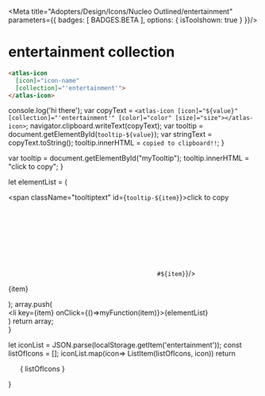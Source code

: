 
<Meta title="Adopters/Design/Icons/Nucleo Outlined/entertainment" parameters={{ badges: [ BADGES.BETA ], options: { isToolshown: true } }}/>

# entertainment collection

```html
<atlas-icon 
  [icon]="icon-name"  
  [collection]="'entertainment'">
</atlas-icon>

```

<style>
{`
/* NOTE: This css is generated by Nucleo */
ul {
  display: flex;
  flex-wrap: wrap;
  justify-content: center;
  padding-left: 0;
}

ul li {
  border-radius: .4em;
  transition: background-color .2s;
  user-select: none;
  overflow: hidden;
  text-align: center;
  padding: 2em 1em 1em;
}

ul li:hover {
  background: hsla(0, 0%, 0%, 0.05);
  cursor: pointer;
}

ul p {
  display: block;
  font-size: 0.75rem;
  color: hsla(0, 0%, 0%, 0.5);
  user-select: text;
  cursor: pointer;
  max-width: 6rem;
  padding: 8px 0 4px;
}

ul p::selection {
  background: hsl(230, 93%, 66%);
  color: #fff;
}

ul p::-moz-selection {
  background: hsl(230, 93%, 66%);
  color: #fff;
}

.svg-wrapper {
  font-size: 32px;
}

.svg-wrapper svg {
  display: block;
  margin: 0 auto 10px;
}

/* --------------------------------

Icons

-------------------------------- */

:root {
  --icon-color-primary: inherit;
  --icon-color-secondary: currentColor;
}

.icon {
  display: inline-block;
  color: var(--icon-color-primary); /* icon primary color */
  height: 1em;
  width: 1em;
  line-height: 1;
  flex-shrink: 0;
  max-width: initial;
}

.icon use {
  /* icon secondary color */
  fill: var(--icon-color-secondary);
  stroke: var(--icon-color-secondary);
}

.css-122ju8q {
    padding: 0;
}

.icon-name {
    font-size: 12px;
}

/* --------------------------------

Caps/Corners

-------------------------------- */

.icon use {
  --icon-stroke-linecap-butt: butt;
  stroke-miterlimit: 10;
  stroke-linecap: square;
  stroke-linejoin: miter;
}

.stroke-round use {
  --icon-stroke-linecap-butt: round;
  stroke-linecap: round;
  stroke-linejoin: round;
}

/* --------------------------------

Tooltip

-------------------------------- */

.tooltip {
  position: relative;
  display: inline-block;
}

.tooltip .tooltiptext {
  visibility: hidden;
  width: 100%;
  background-color: #f6f9fc;
  color: #242323;
  text-align: center;
  padding: 3px;
  position: absolute;
  z-index: 1;
  bottom: 84%;
  left: 50%;
  margin-left: -75px;
  opacity: 0;
  transition: opacity 0.3s;
  font-size: 11px;
  justify-content: center;
  display: flex;
  align-items: center;
}

.tooltip:hover .tooltiptext {
  visibility: visible;
  opacity: 1;
}
    
    `}
</style>


  console.log('hi there');
  var copyText = `<atlas-icon [icon]="${value}" [collection]="'entertainment'" [color]="color" [size]="size"></atlas-icon>`;
  navigator.clipboard.writeText(copyText);
  var tooltip = document.getElementById(`tooltip-${value}`);
  var stringText = copyText.toString();
  tooltip.innerHTML = `copied to clipboard!!`;
}

  var tooltip = document.getElementById("myTooltip");
  tooltip.innerHTML = "click to copy";
}

  let elementList = (
      <div>
          <span className="tooltiptext" id={`tooltip-${item}`}>click to copy</span>
          <div className="svg-wrapper">
          <svg className="icon">
            <use href={`#${item}`}/>
          </svg>
          </div>
          <p  data-folder="">
          {item}
          </p> 
      </div>
  );
  array.push( <div className="tooltip" key={item}><li key={item} onClick={()=>myFunction(item)}>{elementList}</li></div>)
  return array;   
}

  let iconList = JSON.parse(localStorage.getItem('entertainment'));
  const listOfIcons = [];
  iconList.map(icon=> ListItem(listOfIcons, icon))
  return <ul>{ listOfIcons }</ul>
}

<Base/>
<svg xmlns="http://www.w3.org/2000/svg">
  <defs>
    <symbol id="play-movie" viewBox="0 0 24 24">
      <path fill="currentColor" d="M14.25 12 10.5 9.75v4.5L14.25 12Z"/>
      <path fill="currentColor" fill-rule="evenodd" d="M4.5 3.75a.75.75 0 0 0-.75.75v15c0 .414.336.75.75.75h15a.75.75 0 0 0 .75-.75v-15a.75.75 0 0 0-.75-.75h-15Zm12 15h2.25v-1.5H16.5v1.5Zm-1.5-1.5v1.5h-2.25v-1.5H15Zm3.75-1.5v-7.5H5.25v7.5h13.5Zm-7.5 3H9v-1.5h2.25v1.5Zm-3.75 0v-1.5H5.25v1.5H7.5ZM15 5.25h-2.25v1.5H15v-1.5Zm1.5 1.5v-1.5h2.25v1.5H16.5ZM5.25 5.25H7.5v1.5H5.25v-1.5Zm3.75 0v1.5h2.25v-1.5H9Z"/>
    </symbol>
    <symbol id="theater" viewBox="0 0 24 24">
      <path fill="currentColor" d="M6 9a.75.75 0 0 1 .75-.75h.75a.75.75 0 0 1 0 1.5h-.75A.75.75 0 0 1 6 9Zm4.5-.75a.75.75 0 0 0 0 1.5h.75a.75.75 0 0 0 0-1.5h-.75Zm.75 4.5a2.25 2.25 0 0 1-4.5 0h4.5Z"/>
      <path fill="currentColor" fill-rule="evenodd" d="M14.504 3.96a16.257 16.257 0 0 0-11.008 0A.75.75 0 0 0 3 4.666V12a6 6 0 1 0 12 0V4.666a.75.75 0 0 0-.496-.706ZM4.5 12V5.203a14.757 14.757 0 0 1 9 0V12a4.5 4.5 0 1 1-9 0Z"/>
      <path fill="currentColor" d="M15.754 6.755a.75.75 0 0 1 .82-.673c1.34.133 2.658.427 3.927.877a.75.75 0 0 1 .499.707V15a6.003 6.003 0 0 1-6.785 5.944 5.999 5.999 0 0 1-3.072-1.352.75.75 0 1 1 .964-1.15A4.5 4.5 0 0 0 19.5 15V8.205c-1-.316-2.03-.527-3.074-.63a.75.75 0 0 1-.672-.82Z"/>
      <path fill="currentColor" d="M15.75 12a.75.75 0 0 1 .75-.75h.75a.75.75 0 0 1 0 1.5h-.75a.75.75 0 0 1-.75-.75Zm.398 3.978A2.993 2.993 0 0 0 15 15.75a.75.75 0 0 0 .002 1.5 1.493 1.493 0 0 1 1.059.439.75.75 0 1 0 1.062-1.06c-.279-.279-.61-.5-.974-.65Z"/>
    </symbol>
  </defs>
</svg>














